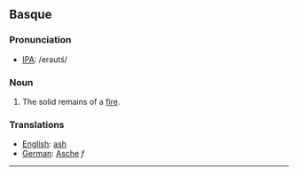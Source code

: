 == Basque ==

=== Pronunciation ===
*[[International Phonetic Alphabet|IPA]]: /eraut&sacute;/

=== Noun ===

#The solid remains of a [[fire]].

=== Translations ===
*[[English]]: [[ash]]
*[[German]]: [[Asche]] ''f''

----